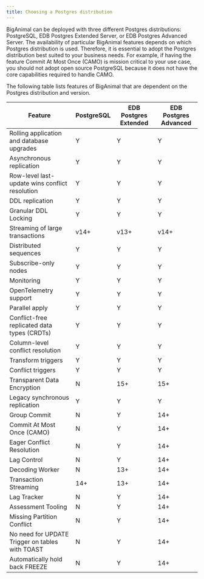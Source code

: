 ```yaml
---
title: Choosing a Postgres distribution
---
```


BigAnimal can be deployed with three different Postgres distributions: PostgreSQL, EDB Postgres Extended Server, or EDB Postgres Advanced Server. The availability of particular BigAnimal features depends on which Postgres distribution is used. Therefore, it is essential to adopt the Postgres distribution best suited to your business needs. For example, if having the feature Commit At Most Once (CAMO) is mission critical to your use case, you should not adopt open source PostgreSQL because it does not have the core capabilities required to handle CAMO.

The following table lists features of BigAnimal that are dependent on the Postgres distribution and version.

| Feature                                         | PostgreSQL | EDB Postgres Extended | EDB Postgres Advanced |
|-------------------------------------------------|------------|-----------------------|-----------------------|
| Rolling application and database upgrades       | Y          | Y                     | Y                     |
| Asynchronous replication                        | Y          | Y                     | Y                     |
| Row-level last-update wins conflict resolution  | Y          | Y                     | Y                     |
| DDL replication                                 | Y          | Y                     | Y                     |
| Granular DDL Locking                            | Y          | Y                     | Y                     |
| Streaming of large transactions                 | v14+       | v13+                  | v14+                  |
| Distributed sequences                           | Y          | Y                     | Y                     |
| Subscribe-only nodes                            | Y          | Y                     | Y                     |
| Monitoring                                      | Y          | Y                     | Y                     |
| OpenTelemetry support                           | Y          | Y                     | Y                     |
| Parallel apply                                  | Y          | Y                     | Y                     |
| Conflict-free replicated data types (CRDTs)     | Y          | Y                     | Y                     |
| Column-level conflict resolution                | Y          | Y                     | Y                     |
| Transform triggers                              | Y          | Y                     | Y                     |
| Conflict triggers                               | Y          | Y                     | Y                     |
| Transparent Data Encryption                     | N          | 15+                   | 15+                   |
| Legacy synchronous replication                  | Y          | Y                     | Y                     |
| Group Commit                                    | N          | Y                     | 14+                   |
| Commit At Most Once (CAMO)                      | N          | Y                     | 14+                   |
| Eager Conflict Resolution                       | N          | Y                     | 14+                   |
| Lag Control                                     | N          | Y                     | 14+                   |
| Decoding Worker                                 | N          | 13+                   | 14+                   |
| Transaction Streaming                           | 14+        | 13+                   | 14+                   |
| Lag Tracker                                     | N          | Y                     | 14+                   |
| Assessment Tooling                              | N          | Y                     | 14+                   |
| Missing Partition Conflict                      | N          | Y                     | 14+                   |
| No need for UPDATE Trigger on tables with TOAST | N          | Y                     | 14+                   |
| Automatically hold back FREEZE                  | N          | Y                     | 14+                   |